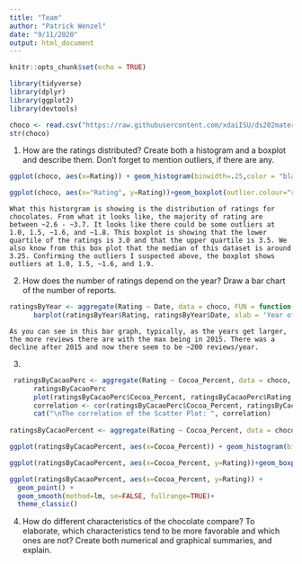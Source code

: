 ```yaml
---
title: "Team"
author: "Patrick Wenzel"
date: "9/11/2020"
output: html_document
---
```


```r
knitr::opts_chunk$set(echo = TRUE)
```


```r
library(tidyverse)
library(dplyr)
library(ggplot2)
library(devtools)

choco <- read.csv("https://raw.githubusercontent.com/xdaiISU/ds202materials/master/hwlabs/data/choco.csv") 
str(choco) 
```
1. How are the ratings distributed? Create both a histogram and a boxplot and describe them. Don’t forget to mention outliers, if there are any.
```r
ggplot(choco, aes(x=Rating)) + geom_histogram(binwidth=.25,color = "black", fill = "gray")+ labs(title="Histogram of Ratings of Choco Bins=.25") + geom_vline(aes(xintercept=median(Rating)), color="blue", linetype="dashed") +scale_x_continuous(breaks = scales::pretty_breaks(n = 12)) 

ggplot(choco, aes(x="Rating", y=Rating))+geom_boxplot(outlier.colour="red", outlier.shape=8, outlier.size=4, color='blue') + labs(title="Ratings")
```

    What this historgram is showing is the distribution of ratings for chocolates. From what it looks like, the majority of rating are between ~2.6 - ~3.7. It looks like there could be some outliers at 1.0, 1.5, ~1.6, and ~1.8. This boxplot is showing that the lower quartile of the ratings is 3.0 and that the upper quartile is 3.5. We also know from this box plot that the median of this dataset is around 3.25. Confirming the outliers I suspected above, the boxplot shows outliers at 1.0, 1.5, ~1.6, and 1.9. 

2. How does the number of ratings depend on the year? Draw a bar chart of the number of reports.
```r
ratingsByYear <- aggregate(Rating ~ Date, data = choco, FUN = function(x){NROW(x)})
      barplot(ratingsByYear$Rating, ratingsByYear$Date, xlab = 'Year of Ratings', ylab = 'Number of Ratings that Year', main = 'Number of Ratings per Year', names.arg = ratingsByYear$Date, cex.names = 0.7)
```

    As you can see in this bar graph, typically, as the years get larger, the more reviews there are with the max being in 2015. There was a decline after 2015 and now there seem to be ~200 reviews/year.

3. 
```r
 ratingsByCacaoPerc <- aggregate(Rating ~ Cocoa_Percent, data = choco, mean)
      ratingsByCacaoPerc
      plot(ratingsByCacaoPerc$Cocoa_Percent, ratingsByCacaoPerc$Rating, xlab = 'Cocoa Percentage', ylab = 'Average Rating', main = 'Average Rating per Cocoa Percentage')
      correlation <- cor(ratingsByCacaoPerc$Cocoa_Percent, ratingsByCacaoPerc$Rating)
      cat("\nThe correlation of the Scatter Plot: ", correlation)
      
ratingsByCacaoPercent <- aggregate(Rating ~ Cocoa_Percent, data = choco, mean)

ggplot(ratingsByCacaoPercent, aes(x=Cocoa_Percent)) + geom_histogram(bins = 12, color = "black", fill = "gray")+ geom_vline(aes(xintercept=median(Cocoa_Percent)), color="blue", linetype="dashed") +scale_x_continuous(breaks = scales::pretty_breaks(n = 12)) 

ggplot(ratingsByCacaoPercent, aes(x=Cocoa_Percent, y=Rating))+geom_boxplot(outlier.colour="red", outlier.shape=8, outlier.size=4, color='blue') + labs(title="Ratings")

ggplot(ratingsByCacaoPercent, aes(x=Cocoa_Percent, y=Rating)) +
  geom_point() + 
  geom_smooth(method=lm, se=FALSE, fullrange=TRUE)+
  theme_classic()

```
4. How do different characteristics of the chocolate compare? To elaborate, which characteristics tend to be more favorable and which ones are not? Create both numerical and graphical summaries, and explain.
```r

```



